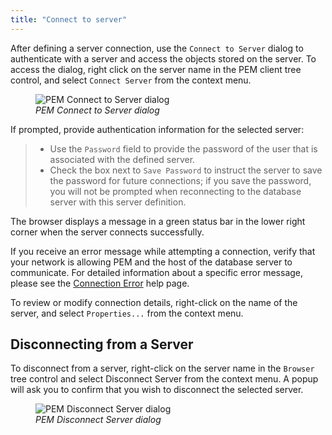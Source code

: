 ```yaml
---
title: "Connect to server"
---
```


<div id="pem_connect_to_server" class="registered_link"></div>

After defining a server connection, use the `Connect to Server` dialog to authenticate with a server and access the objects stored on the server. To access the dialog, right click on the server name in the PEM client tree control, and select `Connect Server` from the context menu.

<figure><img src="../images/connect_to_server.png" class="align-center" alt="PEM Connect to Server dialog" /><figcaption aria-hidden="true"><em>PEM Connect to Server dialog</em></figcaption></figure>

If prompted, provide authentication information for the selected server:

> -   Use the `Password` field to provide the password of the user that is associated with the defined server.
> -   Check the box next to `Save Password` to instruct the server to save the password for future connections; if you save the password, you will not be prompted when reconnecting to the database server with this server definition.

The browser displays a message in a green status bar in the lower right corner when the server connects successfully.

If you receive an error message while attempting a connection, verify that your network is allowing PEM and the host of the database server to communicate. For detailed information about a specific error message, please see the [Connection Error](11_connect_error/#connect_error) help page.

To review or modify connection details, right-click on the name of the server, and select `Properties...` from the context menu.

## Disconnecting from a Server

To disconnect from a server, right-click on the server name in the `Browser` tree control and select Disconnect Server from the context menu. A popup will ask you to confirm that you wish to disconnect the selected server.

<figure><img src="../images/disconnect_server.png" class="align-center" alt="PEM Disconnect Server dialog" /><figcaption aria-hidden="true"><em>PEM Disconnect Server dialog</em></figcaption></figure>
